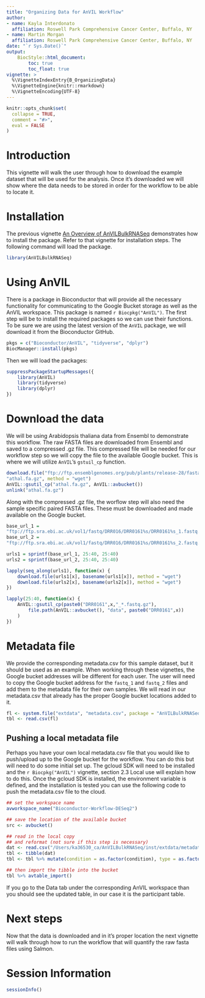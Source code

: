 ```yaml
---
title: "Organizing Data for AnVIL Workflow"
author:
- name: Kayla Interdonato
  affiliation: Roswell Park Comprehensive Cancer Center, Buffalo, NY
- name: Martin Morgan
  affiliation: Roswell Park Comprehensive Cancer Center, Buffalo, NY
date: "`r Sys.Date()`"
output:
    BiocStyle::html_document:
        toc: true
        toc_float: true
vignette: >
  %\VignetteIndexEntry{B_OrganizingData}
  %\VignetteEngine{knitr::rmarkdown}
  %\VignetteEncoding{UTF-8}
---
```


```r
knitr::opts_chunk$set(
  collapse = TRUE,
  comment = "#>",
  eval = FALSE
)
```

# Introduction

This vignette will walk the user through how to download the example dataset
that will be used for the analysis. Once it's downloaded we will show where the
data needs to be stored in order for the workflow to be able to locate it.

# Installation

The previous vignette [An Overview of AnVILBulkRNASeq](A_Overview.html)
demonstrates how to install the package. Refer to that vignette for installation
steps. The following command will load the package.

```r
library(AnVILBulkRNASeq)
```

# Using AnVIL

There is a package in Bioconductor that will provide all the necessary
functionality for communicating to the Google Bucket storage as well as the
AnVIL workspace. This package is named `r Biocpkg("AnVIL")`. The first step will
be to install the required packages so we can use their functions. To be sure we
are using the latest version of the `AnVIL` package, we will download it from
the Bioconductor GitHub.

```r
pkgs = c("Bioconductor/AnVIL", "tidyverse", "dplyr") 
BiocManager::install(pkgs)
```

Then we will load the packages:

```r
suppressPackageStartupMessages({
    library(AnVIL)
    library(tidyverse)
    library(dplyr)
})
```

# Download the data

We will be using Arabidopsis thaliana data from Ensembl to demonstrate this
workflow. The raw FASTA files are downloaded from Ensembl and saved to a
compressed .gz file. This compressed file will be needed for our workflow step
so we will copy the file to the available Google bucket. This is where we will
utilize `AnVIL`'s `gstuil_cp` function.

```r
download.file("ftp://ftp.ensemblgenomes.org/pub/plants/release-28/fasta/arabidopsis_thaliana/cdna/Arabidopsis_thaliana.TAIR10.28.cdna.all.fa.gz",
"athal.fa.gz", method = "wget")
AnVIL::gsutil_cp("athal.fa.gz", AnVIL::avbucket())
unlink("athal.fa.gz")
```

Along with the compressed .gz file, the worflow step will also need the sample
specific paired FASTA files. These must be downloaded and made available on the
Google bucket.

```r
base_url_1 =
"ftp://ftp.sra.ebi.ac.uk/vol1/fastq/DRR016/DRR0161%s/DRR0161%s_1.fastq.gz"
base_url_2 =
"ftp://ftp.sra.ebi.ac.uk/vol1/fastq/DRR016/DRR0161%s/DRR0161%s_2.fastq.gz"

urls1 = sprintf(base_url_1, 25:40, 25:40)
urls2 = sprintf(base_url_2, 25:40, 25:40)

lapply(seq_along(urls1), function(x) {
    download.file(urls1[x], basename(urls1[x]), method = "wget")
    download.file(urls2[x], basename(urls2[x]), method = "wget")
})

lapply(25:40, function(x) {
    AnVIL::gsutil_cp(paste0("DRR0161",x,"_*.fastq.gz"),
        file.path(AnVIL::avbucket(), "data", paste0("DRR0161",x))
    )
})
```

# Metadata file

We provide the corresponding metadata.csv for this sample dataset, but it should
be used as an example. When working through these vignettes, the Google bucket
addresses will be different for each user. The user will need to copy the Google
bucket address for the `fastq_1` and `fastq_2` files and add them to the
metadata file for their own samples. We will read in our metadata.csv that
already has the proper Google bucket locations added to it.

```r
fl <- system.file("extdata", "metadata.csv", package = "AnVILBulkRNASeq")
tbl <- read.csv(fl)
```

## Pushing a local metadata file

Perhaps you have your own local metadata.csv file that you would like to
push/upload up to the Google bucket for the workflow. You can do this but will
need to do some initial set up. The gcloud SDK will need to be installed and the
`r Biocpkg("AnVIL")` vignette, section 2.3 Local use will explain how to do
this. Once the gcloud SDK is installed, the environment variable is defined, and
the installation is tested you can use the following code to push the
metadata.csv file to the cloud.

```r
## set the workspace name
avworkspace_name("Bioconductor-Workflow-DESeq2")

## save the location of the available bucket
src <- avbucket()

## read in the local copy
## and reformat (not sure if this step is necessary)
dat <- read.csv("/Users/ka36530_ca/AnVILBulkRNASeq/inst/extdata/metadata.csv")
tbl <- tibble(dat)
tbl <- tbl %>% mutate(condition = as.factor(condition), type = as.factor(type))

## then import the tibble into the bucket
tbl %>% avtable_import()
```

If you go to the Data tab under the corresponding AnVIL workspace than you
should see the updated table, in our case it is the participant table.

# Next steps

Now that the data is downloaded and in it's proper location the next vignette
will walk through how to run the workflow that will quantify the raw fasta files
using Salmon.


# Session Information

```r
sessionInfo()
```
